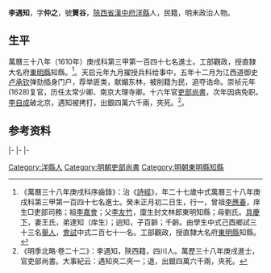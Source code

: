 {{明清人物信息框
| 姓名 = 李遇知
| 原名 =
| 圖片名稱= 
| 圖片大小 =
| 圖片說明 = 
| 最高職務 = 吏部尚書
| 國家 = 大明 
| 爵位 =
| 籍貫 = [[陝西省|陝西省]][[漢中府|漢中府]][[洋縣|洋縣]]
| 族裔 = 
| 旗籍 = 
| 字號 = 字仲之，號篔谷
| 諡號 =
| 出生日期 = 萬曆十一年（1583年）癸未正月初二日
| 出生地點 =
| 逝世日期 = 崇禎十七年（1644年）
| 逝世地點 =
| 墓葬 =
| 配偶 = 王氏
| 親屬 = 曾祖[[李應春|李應春]]，祖[[李嘉會|李嘉會]]，父[[李友竹|李友竹]]，母劉氏
| 出身 =
* 萬曆三十七年己酉科举人
* 萬曆三十八年庚戌科進士
| 經歷 =
| 著作 =  
}}
'''李遇知'''{{BD|1583年||1644年||}}，字'''仲之'''，號'''篢谷'''，[[陝西省|陝西省]][[漢中府|漢中府]][[洋縣|洋縣]]人，民籍，明末政治人物。

== 生平 ==
萬曆三十八年（1610年）庚戌科第三甲第一百四十七名進士。工部觀政，授直隸大名府[[東明縣|東明縣]]知縣。<ref>《萬曆三十八年庚戌科序齒錄》：治《[[詩經|詩經]]》，年二十七歲中式萬曆三十八年庚戌科第三甲第一百四十七名進士。癸未正月初二日生，行一，曾祖[[李應春|李應春]]，庠生□吏部司務；祖[[李嘉會|李嘉會]]；父[[李友竹|李友竹]]，廩生封文林郎東明知縣；母劉氏。[[具慶下|具慶下]]，妻王氏，弟達知（庠生）；逈知，子百齡；千齡。由學生中式己酉鄉試三十三名[[舉人|舉人]]，[[會試|會試]]中式二百七十一名。工部觀政，授直隸大名府[[東明縣|東明縣]]知縣。</ref>。天启元年九月擢授兵科给事中，五年十二月为江西道御史[[卢承钦|卢承钦]]弹劾插身门户，荐举匪类，献媚东林，被削籍为民，追夺诰命。崇祯元年(1628)复官，历任太常少卿、南京大理寺卿。十六年官[[吏部尚書|吏部尚書]]，次年因病免职。[[李自成|李自成]]破北京，遇知被拷打，出銀四萬六千兩，夾死。<ref>《明季北略·卷二十二》：李遇知，陝西籍，四川人。萬歷三十八年庚戌進士，官吏部尚書。大事紀云：遇知夾二夾一；退，出銀四萬六千兩，夾死。</ref>。

== 参考资料 ==
{{reflist}}
{{start box}}
{{s-off}}
{{s-before|[[裴棟|裴棟]]}}
{{s-title|明朝東明縣知縣|1611年－1616年}}
{{s-after|[[張紹簡|張紹簡]]}}
|-
{{s-before|[[涂國鼎|-{涂}-國鼎]]}}
{{s-title|[[南京六部|南京]][[吏部尚書|吏部尚書]]|1642年－1643年}}
{{s-after|[[史可法|史可法]]<br><small>（署）</small>}}
|-
{{s-before|rows=2|[[鄭三俊|鄭三俊]]}}
{{s-title|rows=2|[[明朝吏部尚書|明朝吏部尚書]]|1643年－1644年}}
{{s-after|[[鞏阿岱|鞏阿岱]]|[[清朝吏部尚书列表|清朝吏部滿尚書]]}}
|-
{{s-after|[[張慎言_(萬曆庚戌進士)|張慎言]]|南明吏部尚書}}
{{end box}}

{{萬曆三十八年庚戌科殿试金榜}}

{{Authority control}}

{{DEFAULTSORT:Li李}}
[[Category:洋縣人|Category:洋縣人]]
[[Category:明朝吏部尚書|Category:明朝吏部尚書]]
[[Category:明朝東明縣知縣|Category:明朝東明縣知縣]]


{{明朝人物小作品}}